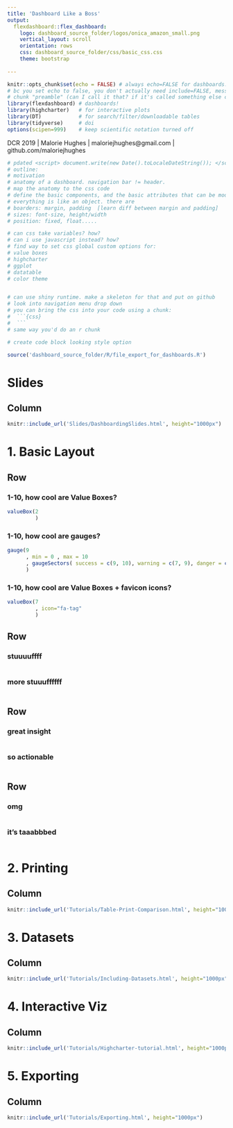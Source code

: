 ```yaml
---
title: 'Dashboard Like a Boss'
output: 
  flexdashboard::flex_dashboard:
    logo: dashboard_source_folder/logos/onica_amazon_small.png
    vertical_layout: scroll
    orientation: rows
    css: dashboard_source_folder/css/basic_css.css
    theme: bootstrap
    
---
```


```r
knitr::opts_chunk$set(echo = FALSE) # always echo=FALSE for dashboards. No need to show off. you can include source code if you want
# bc you set echo to false, you don't actually need include=FALSE, message=FALSE, or warning=FALSE in the 
# chunk "preamble" (can I call it that? if it's called something else can I still call it that?) 
library(flexdashboard) # dashboards!
library(highcharter)   # for interactive plots
library(DT)            # for search/filter/downloadable tables
library(tidyverse)     # doi
options(scipen=999)    # keep scientific notation turned off
```

<div class="footer">
  <p> DCR 2019 | Malorie Hughes | maloriejhughes@gmail.com | github.com/maloriejhughes </p>
</div>
  
  
```r
# pdated <script> document.write(new Date().toLocaleDateString()); </script> 
# outline:
# motivation
# anatomy of a dashboard. navigation bar != header. 
# map the anatomy to the css code
# define the basic components, and the basic attributes that can be modified.
# everything is like an object. there are 
# boarders: margin, padding  [learn diff between margin and padding]
# sizes: font-size, height/width
# position: fixed, float.....

# can css take variables? how?
# can i use javascript instead? how?
# find way to set css global custom options for:
# value boxes
# highcharter
# ggplot
# datatable
# color theme


# can use shiny runtime. make a skeleton for that and put on github
# look into navigation menu drop down
# you can bring the css into your code using a chunk:
#  ```{css}
#  ```
# same way you'd do an r chunk

# create code block looking style option
```


```r
source('dashboard_source_folder/R/file_export_for_dashboards.R')


```


Slides {data-orientation="columns"}
=====================================

Column {data-height=1000}
-------------------------------------

```r
knitr::include_url('Slides/DashboardingSlides.html', height="1000px")
```
 

1. Basic Layout
=====================================

Row {data-height=175}
-------------------------------------


### 1-10, how cool are Value Boxes?
```r

valueBox(2
         )
```


### 1-10, how cool are gauges?
```r

gauge(9 
      , min = 0 , max = 10
      , gaugeSectors( success = c(9, 10), warning = c(7, 9), danger = c(0, 7))
      )

```

### 1-10, how cool are Value Boxes + favicon icons?
```r

valueBox(7
         , icon="fa-tag"
         )

```

Row {data-height=300}
-------------------------------------
### stuuuuffff

```r





```

### more stuuuffffff

```r


```








Row {data-height=300}
-------------------------------------

### great insight


```r

```


### so actionable
```r

```




Row {data-height=1000, .tabset}
-------------------------------------
### omg

```r

          

```

### it's taaabbbed

```r

          
          

```






2. Printing {data-orientation="columns"}
=====================================

Column {data-height=1000}
-------------------------------------

```r
knitr::include_url('Tutorials/Table-Print-Comparison.html', height="1000px")
```
 

3. Datasets {data-orientation="columns"}
=====================================

Column {data-height=1000}
-------------------------------------

```r
knitr::include_url('Tutorials/Including-Datasets.html', height="1000px")
```

4. Interactive Viz {data-orientation="columns"}
=====================================

Column {data-height=1000}
-------------------------------------

```r
knitr::include_url('Tutorials/Highcharter-tutorial.html', height="1000px")
```
  

 
5. Exporting
=====================================

Column {data-height=1000}
-------------------------------------

```r
knitr::include_url('Tutorials/Exporting.html', height="1000px")
```
  
